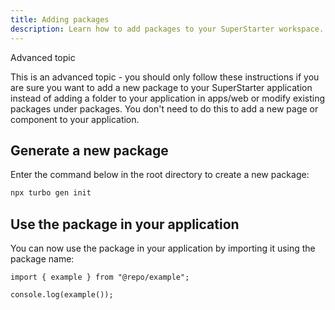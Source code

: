 ```yaml
---
title: Adding packages
description: Learn how to add packages to your SuperStarter workspace.
---
```

<Warning>
Advanced topic

This is an advanced topic - you should only follow these instructions if you are sure you want to add a new package to your SuperStarter application instead of adding a folder to your application in apps/web or modify existing packages under packages. You don't need to do this to add a new page or component to your application.
</Warning>

## Generate a new package
Enter the command below in the root directory to create a new package:

```sh Terminal
npx turbo gen init
```

## Use the package in your application

You can now use the package in your application by importing it using the package name:

```tsx apps/web/app/page.tsx
import { example } from "@repo/example";
 
console.log(example());
```